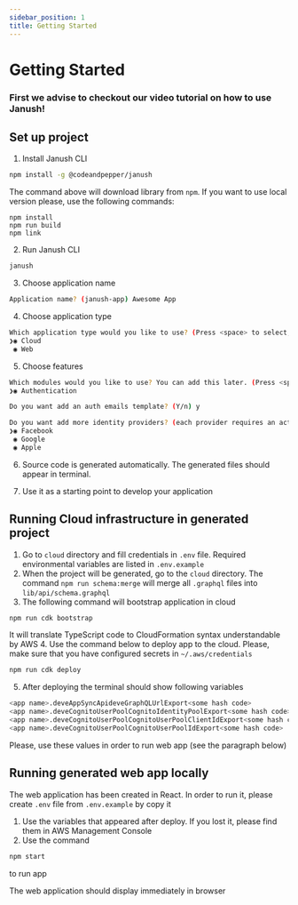 ```yaml
---
sidebar_position: 1
title: Getting Started
---
```



# Getting Started

### First we advise to checkout our video tutorial on how to use Janush!

 <LiteYouTubeEmbed
        id="UNJBo8q4I4o"
        title="Janush - video tutorial"
        poster="sddefault"
    />


## Set up project

1. Install Janush CLI
```sh
npm install -g @codeandpepper/janush
```

The command above will download library from `npm`. If you want to use local version please, use the following commands:

```shell
npm install
npm run build
npm link
```

2. Run Janush CLI
```sh
janush
```

3. Choose application name
```sh
Application name? (janush-app) Awesome App
```

4. Choose application type
```sh
Which application type would you like to use? (Press <space> to select, <a> to toggle all, <i> to invert selection)
❯◉ Cloud
 ◉ Web
```

5. Choose features
```sh
Which modules would you like to use? You can add this later. (Press <space> to select, <a> to toggle all, <i> to invert selection)
❯◉ Authentication

Do you want add an auth emails template? (Y/n) y

Do you want add more identity providers? (each provider requires an active developer account).
❯◉ Facebook
 ◉ Google
 ◉ Apple
```

6. Source code is generated automatically. The generated files should appear in terminal.

7. Use it as a starting point to develop your application

## Running Cloud infrastructure in generated project

1. Go to `cloud` directory and fill credentials in `.env` file.
 Required environmental variables are listed in
`.env.example`
2. When the project will be generated, go to the `cloud` directory. The command `npm run schema:merge` will merge all `.graphql` files into `lib/api/schema.graphql`
3. The following command will bootstrap application in cloud
```bash
npm run cdk bootstrap
```
It will translate TypeScript code to CloudFormation syntax understandable by AWS
4. Use the command below to deploy app to the cloud. Please, make sure that
you have configured secrets in `~/.aws/credentials`
```bash
npm run cdk deploy
```
5. After deploying the terminal should show following variables
```bash
<app name>.deveAppSyncApideveGraphQLUrlExport<some hash code>
<app name>.deveCognitoUserPoolCognitoIdentityPoolExport<some hash code>
<app name>.deveCognitoUserPoolCognitoUserPoolClientIdExport<some hash code>
<app name>.deveCognitoUserPoolCognitoUserPoolIdExport<some hash code>
```

Please, use these values in order to run web app (see the paragraph below)

## Running generated web app locally

The web application has been created in React. In order to run it, please create
`.env` file from `.env.example` by copy it

1. Use the variables that appeared after deploy. If you lost it, please
find them in AWS Management Console
2. Use the command
```bash
npm start
```
to run app

The web application should display immediately in browser